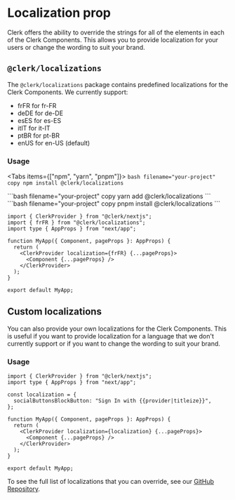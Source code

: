 
# Localization prop

Clerk offers the ability to override the strings for all of the elements in each of the Clerk Components. This allows you to provide localization for your users or change the wording to suit your brand.

## `@clerk/localizations`

The `@clerk/localizations` package contains predefined localizations for the Clerk Components. We currently support:

*   frFR for fr-FR
*   deDE for de-DE
*   esES for es-ES
*   itIT for it-IT
*   ptBR for pt-BR
*   enUS for en-US (default)

### Usage

<Tabs items={["npm", "yarn", "pnpm"]}>
  <Tab>
    ```bash filename="your-project" copy
    npm install @clerk/localizations
    ```
  </Tab>

  <Tab>
    ```bash filename="your-project" copy
    yarn add @clerk/localizations
    ```
  </Tab>

  <Tab>
    ```bash filename="your-project" copy
    pnpm install @clerk/localizations
    ```
  </Tab>
</Tabs>

```tsx filename="_app.tsx" copy
import { ClerkProvider } from "@clerk/nextjs";
import { frFR } from "@clerk/localizations";
import type { AppProps } from "next/app";

function MyApp({ Component, pageProps }: AppProps) {
  return (
    <ClerkProvider localization={frFR} {...pageProps}>
      <Component {...pageProps} />
    </ClerkProvider>
  );
}

export default MyApp;
```

## Custom localizations

You can also provide your own localizations for the Clerk Components. This is useful if you want to provide localization for a language that we don't currently support or if you want to change the wording to suit your brand.

### Usage

```tsx filename="_app.tsx" copy
import { ClerkProvider } from "@clerk/nextjs";
import type { AppProps } from "next/app";

const localization = {
  socialButtonsBlockButton: "Sign In with {{provider|titleize}}",
};

function MyApp({ Component, pageProps }: AppProps) {
  return (
    <ClerkProvider localization={localization} {...pageProps}>
      <Component {...pageProps} />
    </ClerkProvider>
  );
}

export default MyApp;
```

To see the full list of localizations that you can override, see our [GitHub Repository](https://github.com/clerkinc/javascript/blob/main/packages/localizations/src/en-US.ts).
